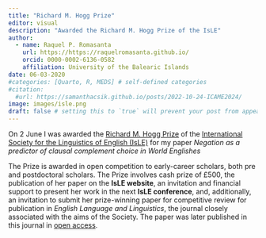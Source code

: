 ```yaml
---
title: "Richard M. Hogg Prize"
editor: visual
description: "Awarded the Richard M. Hogg Prize of the IsLE"
author:
  - name: Raquel P. Romasanta
    url: https://https://raquelromasanta.github.io/
    orcid: 0000-0002-6136-0582
    affiliation: University of the Balearic Islands
date: 06-03-2020
#categories: [Quarto, R, MEDS] # self-defined categories
#citation: 
  #url: https://samanthacsik.github.io/posts/2022-10-24-ICAME2024/ 
image: images/isle.png
draft: false # setting this to `true` will prevent your post from appearing on your listing page until you're ready!
---
```


On 2 June I was awarded the [Richard M. Hogg Prize](https://www.isle-linguistics.org/activities/richard-m-hogg-prize) of the [International Society for the Linguistics of English (IsLE)](https://www.isle-linguistics.org/) for my paper *Negation as a predictor of clausal complement choice in World Englishes*

The Prize is awarded in open competition to early-career scholars, both pre and postdoctoral scholars. The Prize involves cash prize of £500, the publication of her paper on the **IsLE website**, an invitation and financial support to present her work in the next **IsLE conference**, and, additionally, an invitation to submit her prize-winning paper for competitive review for publication in *English Language and Linguistics*, the journal closely associated with the aims of the Society. The paper was later published in this journal in [open access](https://doi.org/10.1017/S1360674321000241).
